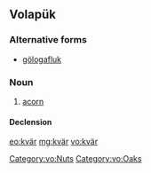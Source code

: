 ==Volapük==

===Alternative forms===
*[[gölogafluk]]

===Noun===
{{vo-noun}}

# [[acorn]]

====Declension====
{{vo-decl-noun}}

[[Category:vo:Nuts]]
[[Category:vo:Oaks]]

[[eo:kvär]]
[[mg:kvär]]
[[vo:kvär]]
